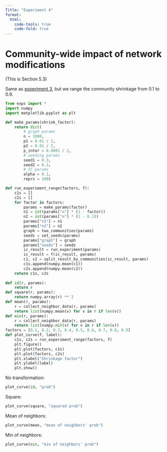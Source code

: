 ```yaml
---
Title: "Experiment 4"
format: 
  html:
    code-tools: true
    code-fold: true
---
```


# Community-wide impact of network modifications

(This is Section 5.3)

Same as [experiment 3](experiment3.qmd), but we range the community shrinkage from 0.1 to 0.9.

```python
from exps import *
import numpy
import matplotlib.pyplot as plt

def make_params(shrink_factor):
    return dict(
        # graph params
        n = 1000,
        p1 = 0.01 / 2,
        p2 = 0.01 / 2,
        p_inter = 0.0001 / 2,
        # seeding params
        seed1 = 0.3,
        seed2 = 0.3,
        # IC params
        alpha = 0.1,
        reprs = 100)

def run_experiment_range(factors, f):
    c1s = []
    c2s = []
    for factor in factors:
        params = make_params(factor)
        n1 = int(params["n"] * (1 - factor))
        n2 = int(params["n"] * (1 - 0.1))
        params["n1"] = n1
        params["n2"] = n2
        graph = two_communities(params)
        seeds = set_seeds(params)
        params["graph"] = graph
        params["seeds"] = seeds
        ic_result = run_experiment(params)
        ic_result = f(ic_result, params)
        c1, c2 = split_result_by_communities(ic_result, params)
        c1s.append(numpy.mean(c1))
        c2s.append(numpy.mean(c2))
    return c1s, c2s
    
def id(r, params):
    return r
def square(r, params):
    return numpy.array(r) ** 2
def mean(r, params):
    r = collect_neighbor_data(r, params)
    return list(numpy.mean(v) for v in r if len(v))
def min(r, params):
    r = collect_neighbor_data(r, params)
    return list(numpy.min(v) for v in r if len(v))
factors = [0.1, 0.2, 0.3, 0.4, 0.5, 0.6, 0.7, 0.8, 0.9]
def plot_curve(f, label):
    c1s, c2s = run_experiment_range(factors, f)
    plt.figure()
    plt.plot(factors, c1s)
    plt.plot(factors, c2s)
    plt.xlabel("Shrinkage factor")
    plt.ylabel(label)
    plt.show()

```

No transformation:

```python
plot_curve(id, "prob")
```

Square:

```python
plot_curve(square, "squared prob")
```

Mean of neighbors:

```python
plot_curve(mean, "mean of neighbors' prob")
```

Min of neighbors:

```python
plot_curve(min, "min of neighbors' prob")
```

